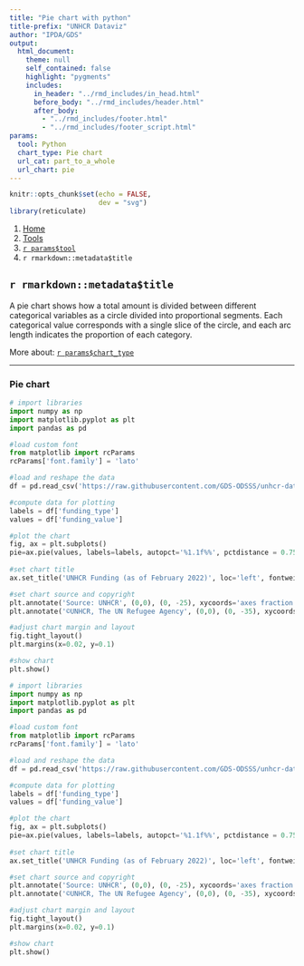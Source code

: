 ```yaml
---
title: "Pie chart with python"
title-prefix: "UNHCR Dataviz"
author: "IPDA/GDS"
output:
  html_document:
    theme: null
    self_contained: false
    highlight: "pygments"
    includes:
      in_header: "../rmd_includes/in_head.html"
      before_body: "../rmd_includes/header.html"
      after_body:
        - "../rmd_includes/footer.html"
        - "../rmd_includes/footer_script.html"
params:
  tool: Python
  chart_type: Pie chart
  url_cat: part_to_a_whole
  url_chart: pie
---
```


```r
knitr::opts_chunk$set(echo = FALSE,
                      dev = "svg")
library(reticulate)
```

<main id="tools" class="container py-5">

<!-- Breadcrumb is filled automatically with the text from Title and Tool parameter in YAML --> 
<nav aria-label="breadcrumb">
    <ol class="breadcrumb">
        <li class="breadcrumb-item"><a href="../../">Home</a></li>
        <li class="breadcrumb-item"><a href="../">Tools</a></li>
        <li class="breadcrumb-item"><a href="../`r tolower(params$tool)`/">`r params$tool`</a></li>
        <li class="breadcrumb-item active" aria-current="page">`r rmarkdown::metadata$title`</li>
    </ol>
</nav>

<!-- Intro header --> 
<div class="my-5 text-center">

## `r rmarkdown::metadata$title`

<div class="row justify-content-center">
<div class="col-lg-8">

<!-- Only text to change below, the rest comes from the YAML --> 
A pie chart shows how a total amount is divided between different categorical variables as a circle divided into proportional segments. Each categorical value corresponds with a single slice of the circle, and each arc length indicates the proportion of each category.

More about: <a href="../../chart_gallery/`r params$url_cat`.html#`r params$url_chart`">`r params$chart_type`</a>

</div>
</div>
</div>


----

<!-- Beginning of section, should be preceded by hr (----) --> 
<section class="my-5">

### Pie chart

<div class="row">

<!-- First column for large screen --> 
<div class="col-lg-6">

```python
# import libraries
import numpy as np
import matplotlib.pyplot as plt
import pandas as pd

#load custom font
from matplotlib import rcParams
rcParams['font.family'] = 'lato'

#load and reshape the data
df = pd.read_csv('https://raw.githubusercontent.com/GDS-ODSSS/unhcr-dataviz-platform/master/data/part_to_a_whole/pie.csv')

#compute data for plotting
labels = df['funding_type']
values = df['funding_value']

#plot the chart
fig, ax = plt.subplots()
pie=ax.pie(values, labels=labels, autopct='%1.1f%%', pctdistance = 0.75, counterclock=False, startangle=-270, textprops={'color':"#333333", 'fontsize':11, 'fontweight':'bold'}, colors=['#0072BC', '#8EBEFF'])
       
#set chart title
ax.set_title('UNHCR Funding (as of February 2022)', loc='left', fontweight='bold', pad=40, fontsize=14, color='#000000')

#set chart source and copyright
plt.annotate('Source: UNHCR', (0,0), (0, -25), xycoords='axes fraction', textcoords='offset points', va='top', color = '#666666', fontsize=9)
plt.annotate('©UNHCR, The UN Refugee Agency', (0,0), (0, -35), xycoords='axes fraction', textcoords='offset points', va='top', color = '#666666', fontsize=9)

#adjust chart margin and layout
fig.tight_layout()
plt.margins(x=0.02, y=0.1)

#show chart
plt.show()
```

</div>
<!-- End First column --->

<!-- Second column for large screen --> 
<div class="col-lg-6">



```python
# import libraries
import numpy as np
import matplotlib.pyplot as plt
import pandas as pd

#load custom font
from matplotlib import rcParams
rcParams['font.family'] = 'lato'

#load and reshape the data
df = pd.read_csv('https://raw.githubusercontent.com/GDS-ODSSS/unhcr-dataviz-platform/master/data/part_to_a_whole/pie.csv')

#compute data for plotting
labels = df['funding_type']
values = df['funding_value']

#plot the chart
fig, ax = plt.subplots()
pie=ax.pie(values, labels=labels, autopct='%1.1f%%', pctdistance = 0.75, counterclock=False, startangle=-270, textprops={'color':"#333333", 'fontsize':11, 'fontweight':'bold'}, colors=['#0072BC', '#8EBEFF'])
       
#set chart title
ax.set_title('UNHCR Funding (as of February 2022)', loc='left', fontweight='bold', pad=40, fontsize=14, color='#000000')

#set chart source and copyright
plt.annotate('Source: UNHCR', (0,0), (0, -25), xycoords='axes fraction', textcoords='offset points', va='top', color = '#666666', fontsize=9)
plt.annotate('©UNHCR, The UN Refugee Agency', (0,0), (0, -35), xycoords='axes fraction', textcoords='offset points', va='top', color = '#666666', fontsize=9)

#adjust chart margin and layout
fig.tight_layout()
plt.margins(x=0.02, y=0.1)

#show chart
plt.show()
```


</div>
<!-- End Second column --->

</div>
</section>
<!-- End of section --->


</main>
